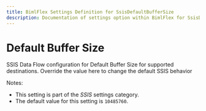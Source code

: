 ```yaml
---
title: BimlFlex Settings Definition for SsisDefaultBufferSize
description: Documentation of settings option within BimlFlex for SsisDefaultBufferSize
---
```

<head>
  <meta name="varigenceProduct" content="BimlFlex"></meta>
  <meta name="varigenceArticleType" content="Reference"></meta>
</head>

# Default Buffer Size

SSIS Data Flow configuration for Default Buffer Size for supported destinations. Override the value here to change the default SSIS behavior

Notes:

* This setting is part of the *SSIS* settings category.
* The default value for this setting is `10485760`.
